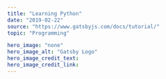 ---
title: "Learning Python"
date: "2019-02-22"
source: "https://www.gatsbyjs.com/docs/tutorial/"
topic: "Programming"

hero_image: "none"
hero_image_alt: "Gatsby Logo"
hero_image_credit_text: 
hero_image_credit_link: 
---

